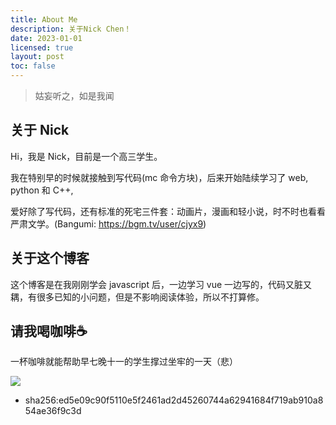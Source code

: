```yaml
---
title: About Me
description: 关于Nick Chen！
date: 2023-01-01
licensed: true
layout: post
toc: false
---
```



> 姑妄听之，如是我闻

## 关于 Nick

Hi，我是 Nick，目前是一个高三学生。

我在特别早的时候就接触到写代码(mc 命令方块)，后来开始陆续学习了 web, python 和 C++,

爱好除了写代码，还有标准的死宅三件套：动画片，漫画和轻小说，时不时也看看严肃文学。(Bangumi: https://bgm.tv/user/cjyx9)

## 关于这个博客

这个博客是在我刚刚学会 javascript 后，一边学习 vue 一边写的，代码又脏又耦，有很多已知的小问题，但是不影响阅读体验，所以不打算修。

## 请我喝咖啡☕

一杯咖啡就能帮助早七晚十一的学生撑过坐牢的一天（悲）

<img src="/about/vme50.jpg" class="w-1/3"/>

- sha256:ed5e09c90f5110e5f2461ad2d45260744a62941684f719ab910a854ae36f9c3d
